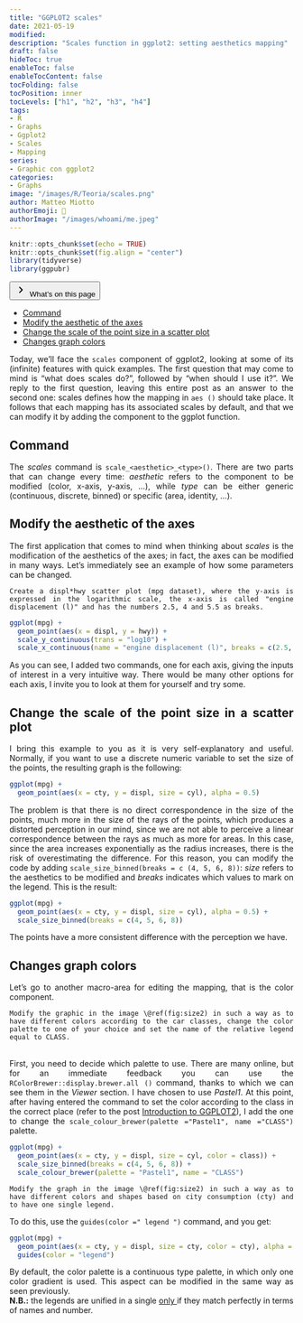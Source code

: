 ```yaml
---
title: "GGPLOT2 scales"
date: 2021-05-19
modified:
description: "Scales function in ggplot2: setting aesthetics mapping"
draft: false
hideToc: true
enableToc: false
enableTocContent: false
tocFolding: false
tocPosition: inner
tocLevels: ["h1", "h2", "h3", "h4"]
tags:
- R
- Graphs
- Ggplot2
- Scales
- Mapping
series:
- Graphic con ggplot2
categories:
- Graphs
image: "/images/R/Teoria/scales.png"
author: Matteo Miotto
authorEmoji: 🤖
authorImage: "/images/whoami/me.jpeg"
---
```


```r
knitr::opts_chunk$set(echo = TRUE)
knitr::opts_chunk$set(fig.align = "center")
library(tidyverse)
library(ggpubr)
```

<div class="expand">
<button type="button" class="expand__button" aria-label="Expand Button"> [ ]{.expand-icon .expand-icon__right}<svg xmlns="http://www.w3.org/2000/svg" width="24" height="24" viewBox="0 0 24 24" class="expand-icon__down"><path fill="currentColor" d="M9.29 15.88L13.17 12 9.29 8.12c-.39-.39-.39-1.02 0-1.41.39-.39 1.02-.39 1.41 0l4.59 4.59c.39.39.39 1.02 0 1.41L10.7 17.3c-.39.39-1.02.39-1.41 0-.38-.39-.39-1.03 0-1.42z"></path></svg> What's on this page </button>
<div class="expand__content expand__content--toc" style="max-height: 381px;">
<ul>
<li>
<a href="#command">Command</a>
</li>
<li>
<a href="#modify-the-aesthetic-of-the-axes">Modify the aesthetic of the axes</a>
</li>
<li>
<a href="#change-the-scale-of-the-point-size-in-a-scatter-plot">Change the scale of the point size in a scatter plot</a>
</li>
<li>
<a href="#changes-graph-colors">Changes graph colors</a>
</li>
</ul>
</div>
</div>
::: {style="text-align: justify;"}

Today, we'll face the `scales` component of ggplot2, looking at some of its (infinite) features with quick examples.
The first question that may come to mind is "what does scales do?", followed by "when should I use it?". We reply to the first question, leaving this entire post as an answer to the second one: scales defines how the mapping in `aes ()` should take place. It follows that each mapping has its associated scales by default, and that we can modify it by adding the component to the ggplot function.

## Command

The *scales* command is `scale_<aesthetic>_<type>()`.
There are two parts that can change every time: *aesthetic* refers to the component to be modified (color, x-axis, y-axis, ...), while *type* can be either generic (continuous, discrete, binned) or specific (area, identity, ...).

## Modify the aesthetic of the axes

The first application that comes to mind when thinking about *scales* is the modification of the aesthetics of the axes; in fact, the axes can be modified in many ways.
Let's immediately see an example of how some parameters can be changed.

``` example
Create a displ*hwy scatter plot (mpg dataset), where the y-axis is expressed in the logarithmic scale, the x-axis is called "engine displacement (l)" and has the numbers 2.5, 4 and 5.5 as breaks.
```

```r
ggplot(mpg) +
  geom_point(aes(x = displ, y = hwy)) +
  scale_y_continuous(trans = "log10") +
  scale_x_continuous(name = "engine displacement (l)", breaks = c(2.5, 4, 5.5))
```

As you can see, I added two commands, one for each axis, giving the inputs of interest in a very intuitive way. There would be many other options for each axis, I invite you to look at them for yourself and try some.

## Change the scale of the point size in a scatter plot

I bring this example to you as it is very self-explanatory and useful.
Normally, if you want to use a discrete numeric variable to set the size of the points, the resulting graph is the following:
```r
ggplot(mpg) + 
  geom_point(aes(x = cty, y = displ, size = cyl), alpha = 0.5)
```

The problem is that there is no direct correspondence in the size of the points, much more in the size of the rays of the points, which produces a distorted perception in our mind, since we are not able to perceive a linear correspondence between the rays as much as more for areas. In this case, since the area increases exponentially as the radius increases, there is the risk of overestimating the difference.
For this reason, you can modify the code by adding `scale_size_binned(breaks = c (4, 5, 6, 8))`: *size* refers to the aesthetics to be modified and *breaks* indicates which values to mark on the legend. This is the result:

```r
ggplot(mpg) + 
  geom_point(aes(x = cty, y = displ, size = cyl), alpha = 0.5) +
  scale_size_binned(breaks = c(4, 5, 6, 8))
```

The points have a more consistent difference with the perception we have.

## Changes graph colors

Let's go to another macro-area for editing the mapping, that is the color component.

```example
Modify the graphic in the image \@ref(fig:size2) in such a way as to have different colors according to the car classes, change the color palette to one of your choice and set the name of the relative legend equal to CLASS.
```
<br>
First, you need to decide which palette to use. There are many online, but for an immediate feedback you can use the `RColorBrewer::display.brewer.all ()` command, thanks to which we can see them in the *Viewer* section.
I have chosen to use *Pastel1*.
At this point, after having entered the command to set the color according to the class in the correct place (refer to the post [Introduction to GGPLOT2](https://miotsdata.netlify.app/en/r/teoria/intro-ggplot2/ indroduzone-a-ggplot2 /)), I add the one to change the `scale_colour_brewer(palette ="Pastel1", name ="CLASS")` palette.

```r
ggplot(mpg) + 
  geom_point(aes(x = cty, y = displ, size = cyl, color = class)) +
  scale_size_binned(breaks = c(4, 5, 6, 8)) +
  scale_colour_brewer(palette = "Pastel1", name = "CLASS")
```

```example
Modify the graph in the image \@ref(fig:size2) in such a way as to have different colors and shapes based on city consumption (cty) and to have one single legend.
```

To do this, use the `guides(color =" legend ")` command, and you get:

```r
ggplot(mpg) + 
  geom_point(aes(x = cty, y = displ, size = cty, color = cty), alpha = 0.5) +
  guides(color = "legend")
```
By default, the color palette is a continuous type palette, in which only one color gradient is used. This aspect can be modified in the same way as seen previously.  
**N.B.:** the legends are unified in a single <u> only </u> if they match perfectly in terms of names and number.

:::

